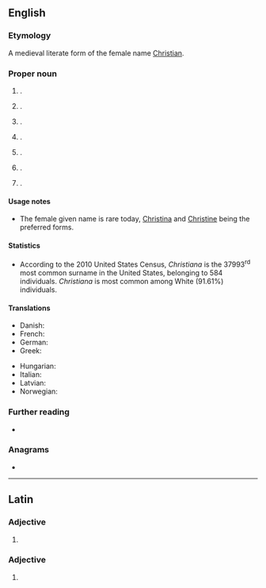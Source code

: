 {{also|christiana}}
==English==
{{wikipedia}}

===Etymology===
A medieval literate form of the female name [[Christian]].

===Proper noun===
{{en-proper noun|~|s}}

# {{given name|en|female|from=Ancient Greek}}.
# {{surname|en|[[matronymic]]|from=given names}}.
# {{place|en|unincorporated community|co/New Castle County|s/Delaware|c/US}}.
# {{place|en|borough|co/Lancaster County|s/Pennsylvania|c/US}}.
# {{place|en|unincorporated community|co/Rutherford County|s/Tennessee|c/US}}.
# {{place|en|town|co/Dane County|s/Wisconsin|c/US}}.
# {{place|en|town|co/Vernon County|s/Wisconsin|c/US}}.

====Usage notes====
* The female given name is rare today, [[Christina]] and [[Christine]] being the preferred forms.

====Statistics====
* According to the 2010 United States Census, ''Christiana'' is the 37993<sup>rd</sup> most common surname in the United States, belonging to 584 individuals. ''Christiana'' is most common among White (91.61%) individuals.

====Translations====
{{trans-top|a female given name}}
* Danish: {{t|da|Kristiane}}
* French: {{t+|fr|Christiane}}
* German: {{t|de|Christiane}}
* Greek: {{t+|el|Χρηστιάνα}}
{{trans-mid}}
* Hungarian: {{t|hu|Krisztiána}}
* Italian: {{t+|it|Cristiana|f}}
* Latvian: {{t|lv|Kristiāna|f}}
* Norwegian: {{t+|no|Kristiane}}
{{trans-bottom}}

===Further reading===
* {{R:en:DAFN}}

===Anagrams===
* {{anagrams|en|a=aachiinrst|arachnitis}}

----

==Latin==

===Adjective===
{{la-adj-form|Chrīstiāna}}

# {{inflection of|la|Chrīstiānus||nom//voc|f|s|;|nom//acc//voc|n|p}}

===Adjective===
{{la-adj-form|Chrīstiānā}}

# {{inflection of|la|Chrīstiānus||abl|f|s}}